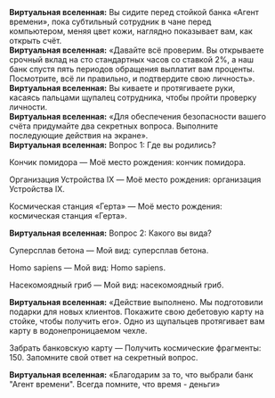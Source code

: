 {{Диалог Начало}}
:'''Виртуальная вселенная:''' Вы сидите перед стойкой банка «Агент времени», пока субтильный сотрудник в чане перед компьютером, меняя цвет кожи, наглядно показывает вам, как открыть счёт.
:'''Виртуальная вселенная:''' «Давайте всё проверим. Вы открываете срочный вклад на сто стандартных часов со ставкой 2%, а наш банк спустя пять периодов обращения выплатит вам проценты. Посмотрите, всё ли правильно, и подтвердите свою личность».
:'''Виртуальная вселенная:''' Вы киваете и протягиваете руки, касаясь пальцами щупалец сотрудника, чтобы пройти проверку личности.
:'''Виртуальная вселенная:''' «Для обеспечения безопасности вашего счёта придумайте два секретных вопроса. Выполните последующие действия на экране».
:'''Виртуальная вселенная:''' Вопрос 1: Где вы родились?
:{{Диалог|Звезда}} Кончик помидора &mdash; Моё место рождения: кончик помидора.
:{{Диалог|Звезда}} Организация Устройства IX &mdash; Моё место рождения: организация Устройства IX.
:{{Диалог|Звезда}} Космическая станция «Герта» &mdash; Моё место рождения: космическая станция «Герта».
:'''Виртуальная вселенная:''' Вопрос 2: Какого вы вида?
:{{Диалог|Звезда}} Суперсплав бетона &mdash; Мой вид: суперсплав бетона.
:{{Диалог|Звезда}} Homo sapiens &mdash; Мой вид: Homo sapiens.
:{{Диалог|Звезда}} Насекомоядный гриб &mdash; Мой вид: насекомоядный гриб.
:'''Виртуальная вселенная:''' «Действие выполнено. Мы подготовили подарки для новых клиентов. Покажите свою дебетовую карту на стойке, чтобы получить его». Одно из щупальцев протягивает вам карту в водонепроницаемом чехле.
:{{Диалог|Звезда}} Забрать банковскую карту &mdash; Получить космические фрагменты: 150. Запомните свой ответ на секретный вопрос.
:'''Виртуальная вселенная:''' «Благодарим за то, что выбрали банк "Агент времени". Всегда помните, что время - деньги»
{{Диалог Конец}}